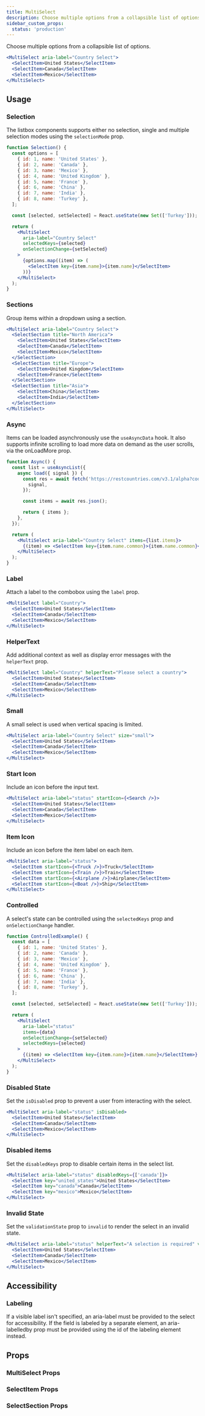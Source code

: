 ```yaml
---
title: MultiSelect
description: Choose multiple options from a collapsible list of options.
sidebar_custom_props:
  status: 'production'
---
```


Choose multiple options from a collapsible list of options.

```jsx live
<MultiSelect aria-label="Country Select">
  <SelectItem>United States</SelectItem>
  <SelectItem>Canada</SelectItem>
  <SelectItem>Mexico</SelectItem>
</MultiSelect>
```

## Usage

### Selection

The listbox components supports either no selection, single and multiple selection modes using the
`selectionMode` prop.

```jsx live
function Selection() {
  const options = [
    { id: 1, name: 'United States' },
    { id: 2, name: 'Canada' },
    { id: 3, name: 'Mexico' },
    { id: 4, name: 'United Kingdom' },
    { id: 5, name: 'France' },
    { id: 6, name: 'China' },
    { id: 7, name: 'India' },
    { id: 8, name: 'Turkey' },
  ];

  const [selected, setSelected] = React.useState(new Set(['Turkey']));

  return (
    <MultiSelect
      aria-label="Country Select"
      selectedKeys={selected}
      onSelectionChange={setSelected}
    >
      {options.map((item) => (
        <SelectItem key={item.name}>{item.name}</SelectItem>
      ))}
    </MultiSelect>
  );
}
```

### Sections

Group items within a dropdown using a section.

```jsx live
<MultiSelect aria-label="Country Select">
  <SelectSection title="North America">
    <SelectItem>United States</SelectItem>
    <SelectItem>Canada</SelectItem>
    <SelectItem>Mexico</SelectItem>
  </SelectSection>
  <SelectSection title="Europe">
    <SelectItem>United Kingdom</SelectItem>
    <SelectItem>France</SelectItem>
  </SelectSection>
  <SelectSection title="Asia">
    <SelectItem>China</SelectItem>
    <SelectItem>India</SelectItem>
  </SelectSection>
</MultiSelect>
```

### Async

Items can be loaded asynchronously use the `useAsyncData` hook. It also supports infinite scrolling
to load more data on demand as the user scrolls, via the onLoadMore prop.

```jsx live
function Async() {
  const list = useAsyncList({
    async load({ signal }) {
      const res = await fetch('https://restcountries.com/v3.1/alpha?codes=US,CA,MX,GB,FR,CN,IN', {
        signal,
      });

      const items = await res.json();

      return { items };
    },
  });

  return (
    <MultiSelect aria-label="Country Select" items={list.items}>
      {(item) => <SelectItem key={item.name.common}>{item.name.common}</SelectItem>}
    </MultiSelect>
  );
}
```

### Label

Attach a label to the combobox using the `label` prop.

```jsx live
<MultiSelect label="Country">
  <SelectItem>United States</SelectItem>
  <SelectItem>Canada</SelectItem>
  <SelectItem>Mexico</SelectItem>
</MultiSelect>
```

### HelperText

Add additional context as well as display error messages with the `helperText` prop.

```jsx live
<MultiSelect label="Country" helperText="Please select a country">
  <SelectItem>United States</SelectItem>
  <SelectItem>Canada</SelectItem>
  <SelectItem>Mexico</SelectItem>
</MultiSelect>
```

### Small

A small select is used when vertical spacing is limited.

```jsx live
<MultiSelect aria-label="Country Select" size="small">
  <SelectItem>United States</SelectItem>
  <SelectItem>Canada</SelectItem>
  <SelectItem>Mexico</SelectItem>
</MultiSelect>
```

### Start Icon

Include an icon before the input text.

```jsx live
<MultiSelect aria-label="status" startIcon={<Search />}>
  <SelectItem>United States</SelectItem>
  <SelectItem>Canada</SelectItem>
  <SelectItem>Mexico</SelectItem>
</MultiSelect>
```

### Item Icon

Include an icon before the item label on each item.

```jsx live
<MultiSelect aria-label="status">
  <SelectItem startIcon={<Truck />}>Truck</SelectItem>
  <SelectItem startIcon={<Train />}>Train</SelectItem>
  <SelectItem startIcon={<Airplane />}>Airplane</SelectItem>
  <SelectItem startIcon={<Boat />}>Ship</SelectItem>
</MultiSelect>
```

### Controlled

A select's state can be controlled using the `selectedKeys` prop and `onSelectionChange` handler.

```jsx live
function ControlledExample() {
  const data = [
    { id: 1, name: 'United States' },
    { id: 2, name: 'Canada' },
    { id: 3, name: 'Mexico' },
    { id: 4, name: 'United Kingdom' },
    { id: 5, name: 'France' },
    { id: 6, name: 'China' },
    { id: 7, name: 'India' },
    { id: 8, name: 'Turkey' },
  ];

  const [selected, setSelected] = React.useState(new Set(['Turkey']));

  return (
    <MultiSelect
      aria-label="status"
      items={data}
      onSelectionChange={setSelected}
      selectedKeys={selected}
    >
      {(item) => <SelectItem key={item.name}>{item.name}</SelectItem>}
    </MultiSelect>
  );
}
```

### Disabled State

Set the `isDisabled` prop to prevent a user from interacting with the select.

```jsx live
<MultiSelect aria-label="status" isDisabled>
  <SelectItem>United States</SelectItem>
  <SelectItem>Canada</SelectItem>
  <SelectItem>Mexico</SelectItem>
</MultiSelect>
```

### Disabled items

Set the `disabledKeys` prop to disable certain items in the select list.

```jsx live
<MultiSelect aria-label="status" disabledKeys={['canada']}>
  <SelectItem key="united_states">United States</SelectItem>
  <SelectItem key="canada">Canada</SelectItem>
  <SelectItem key="mexico">Mexico</SelectItem>
</MultiSelect>
```

### Invalid State

Set the `validationState` prop to `invalid` to render the select in an invalid state.

```jsx live
<MultiSelect aria-label="status" helperText="A selection is required" validationState="invalid">
  <SelectItem>United States</SelectItem>
  <SelectItem>Canada</SelectItem>
  <SelectItem>Mexico</SelectItem>
</MultiSelect>
```

## Accessibility

### Labeling

If a visible label isn't specified, an aria-label must be provided to the select for accessibility.
If the field is labeled by a separate element, an aria-labelledby prop must be provided using the id
of the labeling element instead.

## Props

### MultiSelect Props

<PropsTable component="MultiSelect" />

### SelectItem Props

<PropsTable component="SelectItem" />

### SelectSection Props

<PropsTable component="SelectSection" />
